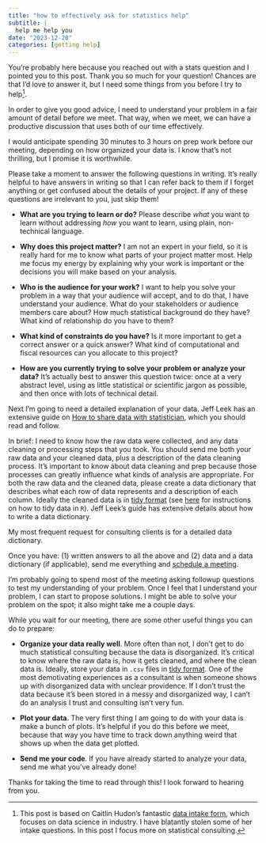 ```yaml
---
title: "how to effectively ask for statistics help"
subtitle: |
  help me help you
date: "2023-12-20"
categories: [getting help]
---
```


You're probably here because you reached out with a stats question and I pointed you to this post. Thank you so much for your question! Chances are that I'd love to answer it, but I need some things from you before I try to help^[This post is based on Caitlin Hudon's fantastic [data intake form](https://www.caitlinhudon.com/posts/2020/09/16/data-intake-form), which focuses on data science in industry. I have blatantly stolen some of her intake questions. In this post I focus more on statistical consulting.]. 

In order to give you good advice, I need to understand your problem in a fair amount of detail before we meet. That way, when we meet, we can have a productive discussion that uses both of our time effectively.

I would anticipate spending 30 minutes to 3 hours on prep work before our meeting, depending on how organized your data is. I know that's not thrilling, but I promise it is worthwhile.

Please take a moment to answer the following questions in writing. It's really helpful to have answers in writing so that I can refer back to them if I forget anything or get confused about the details of your project. If any of these questions are irrelevant to you, just skip them!

- **What are you trying to learn or do?** Please describe *what* you want to learn without addressing *how* you want to learn, using plain, non-technical language.

- **Why does this project matter?** I am not an expert in your field, so it is really hard for me to know what parts of your project matter most. Help me focus my energy by explaining why your work is important or the decisions you will make based on your analysis.

- **Who is the audience for your work?** I want to help you solve your problem in a way that your audience will accept, and to do that, I have understand your audience. What do your stakeholders or audience members care about? How much statistical background do they have? What kind of relationship do you have to them?

- **What kind of constraints do you have?** Is it more important to get a correct answer or a quick answer? What kind of computational and fiscal resources can you allocate to this project?

- **How are you currently trying to solve your problem or analyze your data?** It's actually best to answer this question twice: once at a very abstract level, using as little statistical or scientific jargon as possible, and then once with lots of technical detail.

Next I'm going to need a detailed explanation of your data. Jeff Leek has an extensive guide on [How to share data with statistician](https://github.com/jtleek/datasharing), which you should read and follow.

In brief: I need to know how the raw data were collected, and any data cleaning or processing steps that you took. You should send me both your raw data and your cleaned data, plus a description of the data cleaning process. It's important to know about data cleaning and prep because those processes can greatly influence what kinds of analysis are appropriate. For both the raw data and the cleaned data, please create a data dictionary that describes what each row of data represents and a description of each column. Ideally the cleaned data is in [tidy format](https://vita.had.co.nz/papers/tidy-data.pdf) (see [here](https://r4ds.hadley.nz/data-tidy.html) for instructions on how to tidy data in `R`). Jeff Leek's guide has extensive details about how to write a data dictionary.

::: {.callout-warning}
My most frequent request for consulting clients is for a detailed data dictionary.
:::

Once you have: (1) written answers to all the above and (2) data and a data dictionary (if applicable), send me everything and [schedule a meeting](https://calendly.com/alexpghayes/).

I'm probably going to spend most of the meeting asking followup questions to test my understanding of your problem. Once I feel that I understand your problem, I can start to propose solutions. I might be able to solve your problem on the spot; it also might take me a couple days.

While you wait for our meeting, there are some other useful things you can do to prepare:

- **Organize your data really well**. More often than not, I don't get to do much statistical consulting because the data is disorganized. It's critical to know where the raw data is, how it gets cleaned, and where the clean data is. Ideally, store your data in `.csv` files in [tidy format](https://vita.had.co.nz/papers/tidy-data.pdf). One of the most demotivating experiences as a consultant is when someone shows up with disorganized data with unclear providence. If I don't trust the data because it's been stored in a messy and disorganized way, I can't do an analysis I trust and consulting isn't very fun.

- **Plot your data**. The very first thing I am going to do with your data is make a bunch of plots. It's helpful if you do this before we meet, because that way you have time to track down anything weird that shows up when the data get plotted.

- **Send me your code**. If you have already started to analyze your data, send me what you've already done!

Thanks for taking the time to read through this! I look forward to hearing from you.
